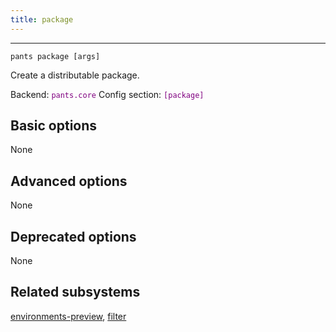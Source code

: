 ```yaml
---
title: package
---
```


---

```
pants package [args]
```

Create a distributable package.

Backend: <span style="color: purple"><code>pants.core</code></span>
Config section: <span style="color: purple"><code>[package]</code></span>

## Basic options

None

## Advanced options

None

## Deprecated options

None

## Related subsystems

[environments-preview](reference-environments-preview), [filter](reference-filter)
